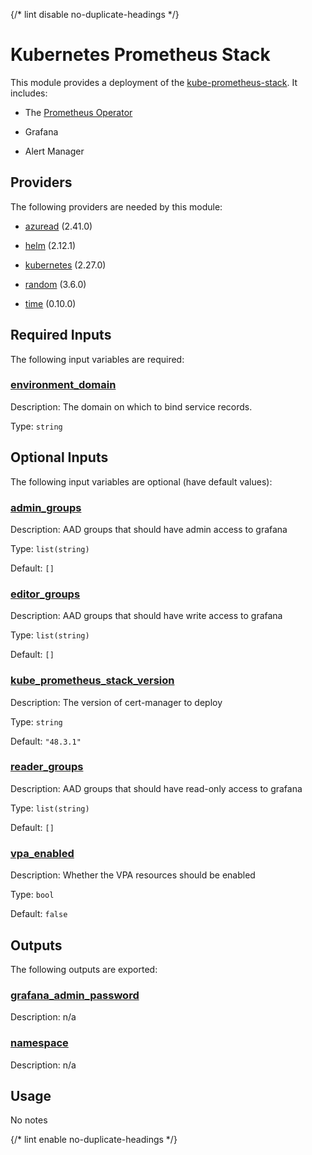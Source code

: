 
{/* lint disable no-duplicate-headings */}

# Kubernetes Prometheus Stack

<ModuleHeader name="kube_prometheus_stack" sourceHref="https://github.com/Panfactum/stack/tree/main/packages/infrastructure/kube_prometheus_stack" status="alpha" type="live" />

This module provides a deployment of the [kube-prometheus-stack](https://github.com/prometheus-community/helm-charts/tree/main/charts/kube-prometheus-stack). It includes:

* The [Prometheus Operator](https://github.com/prometheus-operator/prometheus-operator)

* Grafana

* Alert Manager

## Providers

The following providers are needed by this module:

* [azuread](#requirement_azuread) (2.41.0)

* [helm](https://registry.terraform.io/providers/hashicorp/helm/2.12.1/docs) (2.12.1)

* [kubernetes](https://registry.terraform.io/providers/hashicorp/kubernetes/2.27.0/docs) (2.27.0)

* [random](https://registry.terraform.io/providers/hashicorp/random/3.6.0/docs) (3.6.0)

* [time](https://registry.terraform.io/providers/hashicorp/time/0.10.0/docs) (0.10.0)

## Required Inputs

The following input variables are required:

### <a name="input_environment_domain" /> [environment\_domain](#input_environment_domain)

Description: The domain on which to bind service records.

Type: `string`

## Optional Inputs

The following input variables are optional (have default values):

### <a name="input_admin_groups" /> [admin\_groups](#input_admin_groups)

Description: AAD groups that should have admin access to grafana

Type: `list(string)`

Default: `[]`

### <a name="input_editor_groups" /> [editor\_groups](#input_editor_groups)

Description: AAD groups that should have write access to grafana

Type: `list(string)`

Default: `[]`

### <a name="input_kube_prometheus_stack_version" /> [kube\_prometheus\_stack\_version](#input_kube_prometheus_stack_version)

Description: The version of cert-manager to deploy

Type: `string`

Default: `"48.3.1"`

### <a name="input_reader_groups" /> [reader\_groups](#input_reader_groups)

Description: AAD groups that should have read-only access to grafana

Type: `list(string)`

Default: `[]`

### <a name="input_vpa_enabled" /> [vpa\_enabled](#input_vpa_enabled)

Description: Whether the VPA resources should be enabled

Type: `bool`

Default: `false`

## Outputs

The following outputs are exported:

### <a name="output_grafana_admin_password" /> [grafana\_admin\_password](#output_grafana_admin_password)

Description: n/a

### <a name="output_namespace" /> [namespace](#output_namespace)

Description: n/a

## Usage

No notes

{/* lint enable no-duplicate-headings */}
